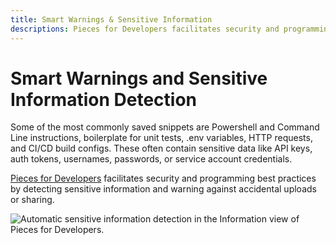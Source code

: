 ```yaml
---
title: Smart Warnings & Sensitive Information
descriptions: Pieces for Developers facilitates security and programming best practices by detecting sensitive information and warning against accidental uploads or sharing.
---
```


# Smart Warnings and Sensitive Information Detection
Some of the most commonly saved snippets are Powershell and Command Line instructions, boilerplate for unit tests, .env variables, HTTP requests, and CI/CD build configs. These often contain sensitive data like API keys, auth tokens, usernames, passwords, or service account credentials.

<a href="{{ links.website.home }}">Pieces for Developers</a> facilitates security and programming best practices by detecting sensitive information and warning against accidental uploads or sharing.

![Automatic sensitive information detection in the Information view of Pieces for Developers.](https://storage.googleapis.com/pieces_static_resources/pfd_wiki/SENSITIVE.gif)
